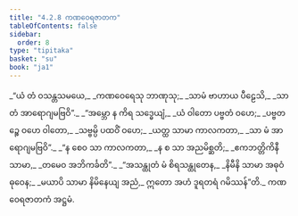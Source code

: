 ```yaml
---
title: "4.2.8 ကဏဝေရဇာတက"
tableOfContents: false
sidebar:
  order: 8
type: "tipitaka"
basket: "su"
book: "ja1"
---
```



<DynamicBreadcrumb />

<Division number="69" book="ja1" e="ch" v="22" p="102">

<Paragraph number="970" type="verses" book="ja1">
_“ယံ တံ ဝသန္တသမယေ,_  
_ကဏဝေရေသု ဘာဏုသု;_  
_သာမံ ဗာဟာယ ပီဠေသိ,_  
_သာ တံ အာရောဂျမဗြဝိ”._  

</Paragraph>

</Division>
<Division number="70" book="ja1" e="ch" v="22" p="102">

<Paragraph number="971" type="verses" book="ja1">
_“အမ္ဘော န ကိရ သဒ္ဓေယျံ,_  
_ယံ ဝါတော ပဗ္ဗတံ ဝဟေ;_  
_ပဗ္ဗတဉ္စေ ဝဟေ ဝါတော,_  
_သဗ္ဗမ္ပိ ပထဝိံ ဝဟေ;_  
_ယတ္ထ သာမာ ကာလကတာ,_  
_သာ မံ အာရောဂျမဗြဝိ”._  

</Paragraph>

</Division>
<Division number="71" book="ja1" e="ch" v="22" p="102">

<Paragraph number="972" type="verses" book="ja1">
_“န စေဝ သာ ကာလကတာ,_  
_န စ သာ အညမိစ္ဆတိ;_  
_ဧကဘတ္တိကိနီ သာမာ,_  
_တမေဝ အဘိကင်္ခတိ”._  

</Paragraph>

</Division>
<Division number="72" book="ja1" e="ch" v="22" p="102">

<Paragraph number="973" type="verses" book="ja1">
_“အသန္ထုတံ မံ စိရသန္ထုတေန,_  
_နိမီနိ သာမာ အဓုဝံ ဓုဝေန;_  
_မယာပိ သာမာ နိမိနေယျ အညံ,_  
ဣတော အဟံ ဒူရတရံ ဂမိဿန်”တိ._  


</Paragraph>
</Division>

<Paragraph number="974" type="center" book="ja1">
ကဏဝေရဇာတကံ အဋ္ဌမံ.
</Paragraph>